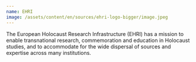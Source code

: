 ```yaml
---
name: EHRI
image: /assets/content/en/sources/ehri-logo-bigger/image.jpeg
---
```

The European Holocaust Research Infrastructure (EHRI) has a mission to enable transnational research, commemoration and education in Holocaust studies, and to accommodate for the wide dispersal of sources and expertise across many institutions.
